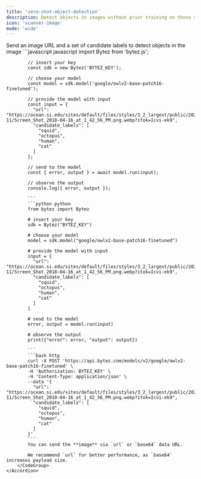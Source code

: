 ```yaml
---
title: 'zero-shot-object-detection'
description: Detect objects in images without prior training on those specific objects. Use cases include novel object detection, transfer learning, and few-shot learning
icon: 'scanner-image'
mode: 'wide'
---
```


<AccordionGroup>
	<Accordion defaultOpen="true" title="Basic usage">
		Send an image URL and a set of candidate labels to detect objects in the image
		<CodeGroup>
			```javascript javascript
			import Bytez from 'bytez.js';
			
			// insert your key
			const sdk = new Bytez('BYTEZ_KEY');
			
			// choose your model
			const model = sdk.model('google/owlv2-base-patch16-finetuned');
			
			// provide the model with input
			const input = {
			  "url": "https://ocean.si.edu/sites/default/files/styles/3_2_largest/public/2023-11/Screen_Shot_2018-04-16_at_1_42_56_PM.png.webp?itok=Icvi-ek9",
			  "candidate_labels": [
			    "squid",
			    "octopus",
			    "human",
			    "cat"
			  ]
			};
			
			// send to the model
			const { error, output } = await model.run(input);
			
			// observe the output
			console.log({ error, output });
			
			```
			```python python
			from bytez import Bytez
			
			# insert your key
			sdk = Bytez("BYTEZ_KEY")
			
			# choose your model
			model = sdk.model("google/owlv2-base-patch16-finetuned")
			
			# provide the model with input
			input = {
			  "url": "https://ocean.si.edu/sites/default/files/styles/3_2_largest/public/2023-11/Screen_Shot_2018-04-16_at_1_42_56_PM.png.webp?itok=Icvi-ek9",
			  "candidate_labels": [
			    "squid",
			    "octopus",
			    "human",
			    "cat"
			  ]
			}
			
			# send to the model
			error, output = model.run(input)
			
			# observe the output
			print({"error": error, "output": output})
			
			```
			```bash http
			curl -X POST 'https://api.bytez.com/models/v2/google/owlv2-base-patch16-finetuned' \
			-H 'Authorization: BYTEZ_KEY' \
			-H 'Content-Type: application/json' \
			--data '{
			  "url": "https://ocean.si.edu/sites/default/files/styles/3_2_largest/public/2023-11/Screen_Shot_2018-04-16_at_1_42_56_PM.png.webp?itok=Icvi-ek9",
			  "candidate_labels": [
			    "squid",
			    "octopus",
			    "human",
			    "cat"
			  ]
			}'
			```
			You can send the **image** via `url` or `base64` data URL.
			
			We recommend `url` for better performance, as `base64` increases payload size.
		</CodeGroup>
	</Accordion>
</AccordionGroup>